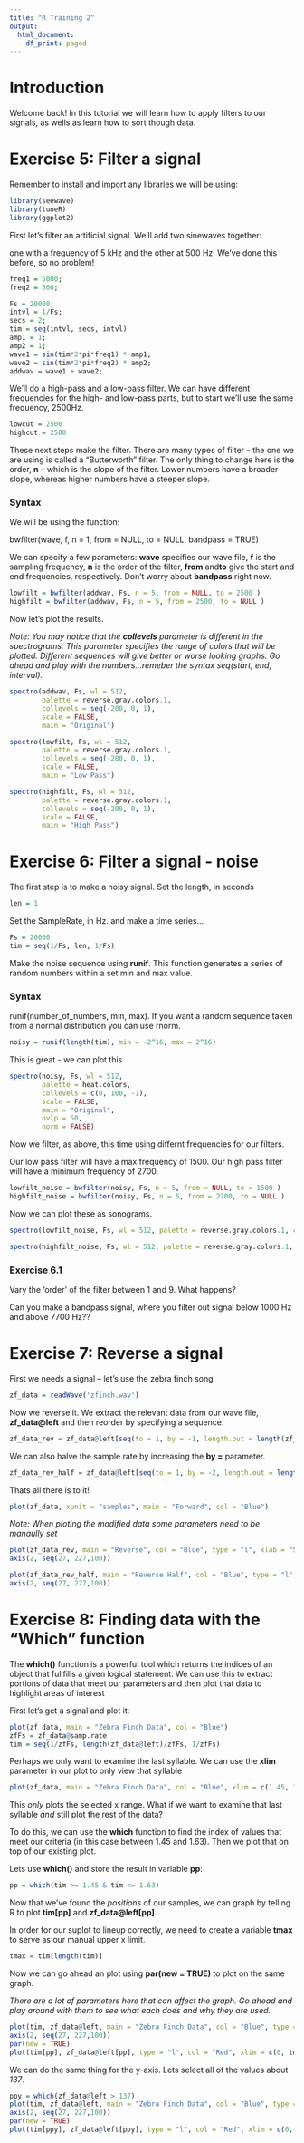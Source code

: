 ```yaml
---
title: "R Training 2"
output:
  html_document:
    df_print: paged
---
```

# Introduction

Welcome back! In this tutorial we will learn how to apply filters to our signals, as wells as learn how to sort though data. 

# Exercise 5: Filter a signal 

Remember to install and import any libraries we will be using:

```r
library(seewave)
library(tuneR)
library(ggplot2)
```


First let's filter an artificial signal. We'll add two sinewaves together:

one with a frequency of 5 kHz and the other at 500 Hz. We've done this before, so no problem!

```r
freq1 = 5000;
freq2 = 500;

Fs = 20000;
intvl = 1/Fs;
secs = 2;
tim = seq(intvl, secs, intvl)
amp1 = 1;
amp2 = 1;
wave1 = sin(tim*2*pi*freq1) * amp1;
wave2 = sin(tim*2*pi*freq2) * amp2;
addwav = wave1 + wave2;
```


We'll do a high-pass and a low-pass filter. We can have different frequencies for the high- and low-pass parts, but to start we'll use the same frequency, 2500Hz.


```r
lowcut = 2500
highcut = 2500
```


These next steps make the filter. There are many types of filter -- the one we are using is called a "Butterworth" filter. The only thing to change here is the order, **n** -- which is the slope of the filter. Lower numbers have a broader slope, whereas higher numbers have a steeper slope.

### Syntax 

We will be using the function: 

bwfilter(wave, f, n = 1, from = NULL, to = NULL,
bandpass = TRUE) 

We can specify a few parameters: **wave** specifies our wave file, **f** is the sampling frequency, **n** is the order of the filter, **from** and**to** give the start and end frequencies, respectively. Don't worry about **bandpass** right now.


```r
lowfilt = bwfilter(addwav, Fs, n = 5, from = NULL, to = 2500 )
highfilt = bwfilter(addwav, Fs, n = 5, from = 2500, to = NULL )
```


Now let's plot the results. 

*Note: You may notice that the **collevels** parameter is different in the spectrograms. This parameter specifies the range of colors that will be plotted. Different sequences will give better or worse looking graphs. Go ahead and play with the numbers...remeber the syntax seq(start, end, interval).*

```r

spectro(addwav, Fs, wl = 512, 
        palette = reverse.gray.colors.1, 
        collevels = seq(-200, 0, 1), 
        scale = FALSE, 
        main = "Original") 

```

```r
spectro(lowfilt, Fs, wl = 512, 
        palette = reverse.gray.colors.1, 
        collevels = seq(-200, 0, 1), 
        scale = FALSE, 
        main = "Low Pass")

```

```r
spectro(highfilt, Fs, wl = 512, 
        palette = reverse.gray.colors.1, 
        collevels = seq(-200, 0, 1), 
        scale = FALSE, 
        main = "High Pass")
```

# Exercise 6: Filter a signal - noise


The first step is to make a noisy signal. 
Set the length, in seconds

```r
len = 1
```

Set the SampleRate, in Hz. and make a time series...

```r
Fs = 20000
tim = seq(1/Fs, len, 1/Fs)
```


Make the noise sequence using **runif**. This function generates a series of random numbers within a set min and max value. 

### Syntax 

runif(number_of_numbers, min, max). If you want a random sequence taken from a normal distribution you can use rnorm. 

```r

noisy = runif(length(tim), min = -2^16, max = 2^16)

```


This is great - we can plot this

```r
spectro(noisy, Fs, wl = 512, 
        palette = heat.colors, 
        collevels = c(0, 100, -1),
        scale = FALSE, 
        main = "Original",
        ovlp = 50,
        norm = FALSE) 
```


Now we filter, as above, this time using differnt frequencies for our filters. 

Our low pass filter will have a max frequency of 1500.
Our high pass filter will have a minimum frequency of 2700. 

```r
lowfilt_noise = bwfilter(noisy, Fs, n = 5, from = NULL, to = 1500 )
highfilt_noise = bwfilter(noisy, Fs, n = 5, from = 2700, to = NULL )
```

Now we can plot these as sonograms.

```r
spectro(lowfilt_noise, Fs, wl = 512, palette = reverse.gray.colors.1, collevels = seq(-200, 0, 1), scale = FALSE, main = "Low Pass") 
```

```r
spectro(highfilt_noise, Fs, wl = 512, palette = reverse.gray.colors.1, collevels = seq(-200, 0, 1), scale = FALSE, main = "High Pass") 
```

### Exercise 6.1 

Vary the 'order' of the filter between 1 and 9. What happens?

Can you make a bandpass signal, where you filter out signal below 1000 Hz and above 7700 Hz??

# Exercise 7: Reverse a signal

First we needs a signal -- let's use the zebra finch song

```r
zf_data = readWave('zfinch.wav')
```

Now we reverse it.
We extract the relevant data from our wave file, **zf_data@left** and then reorder by specifying a sequence.

```r
zf_data_rev = zf_data@left[seq(to = 1, by = -1, length.out = length(zf_data@left))]

```

We can also halve the sample rate by increasing the **by =** parameter. 

```r
zf_data_rev_half = zf_data@left[seq(to = 1, by = -2, length.out = length(zf_data@left)/2)]
```

Thats all there is to it! 

```r
plot(zf_data, xunit = "samples", main = "Forward", col = "Blue")
```

*Note: When ploting the modified data some parameters need to be manaully set* 

```r
plot(zf_data_rev, main = "Reverse", col = "Blue", type = "l", xlab = "Samples", ylab = "", ylim = c(0,250), yaxt = "none")
axis(2, seq(27, 227,100))

```

```r
plot(zf_data_rev_half, main = "Reverse Half", col = "Blue", type = "l", xlab = "Samples", ylab = "", ylim = c(0,250), yaxt = "none")
axis(2, seq(27, 227,100))

```

# Exercise 8: Finding data with the "Which" function 

The **which()** function is a powerful tool which returns the indices of an object that fullfills a given logical statement.
We can use this to extract portions of data that meet our parameters and then plot that data to highlight areas of interest

First let's get a signal and plot it:

```r
plot(zf_data, main = "Zebra Finch Data", col = "Blue")
zfFs = zf_data@samp.rate
tim = seq(1/zfFs, length(zf_data@left)/zfFs, 1/zfFs)
```



Perhaps we only want to examine the last syllable.
We can use the **xlim** parameter in our plot to only view that syllable

```r
plot(zf_data, main = "Zebra Finch Data", col = "Blue", xlim = c(1.45, 1.63))
```

This *only* plots the selected x range. What if we want to examine that last syllable *and* still plot the rest of the data?

To do this, we can use the **which** function to find the index of values that meet our criteria (in this case between 1.45 and 1.63). Then we plot that on top of our existing plot. 

Lets use **which()** and store the result in variable **pp**:

```r
pp = which(tim >= 1.45 & tim <= 1.63)
```

Now that we've found the *positions* of our samples, we can graph by telling R to plot **tim[pp]** and **zf_data@left[pp]**. 

In order for our suplot to lineup correctly, we need to create a variable **tmax** to serve as our manual upper x limit. 

```r
tmax = tim[length(tim)]
```

Now we can go ahead an plot using **par(new = TRUE)** to plot on the same graph. 

*There are a lot of parameters here that can affect the graph. Go ahead and play around with them to see what each does and why they are used.*

```r
plot(tim, zf_data@left, main = "Zebra Finch Data", col = "Blue", type = "l", xlab = "Time" , ylab = "", yaxt = "none", ylim = c(0,250))
axis(2, seq(27, 227,100))
par(new = TRUE)
plot(tim[pp], zf_data@left[pp], type = "l", col = "Red", xlim = c(0, tmax), xlab = "", ylab = "", yaxt = "none", ylim = c(0,250), xaxt = "n", yaxt = "n")

```

We can do the same thing for the y-axis. Lets select all of the values about *137*. 

```r
ppy = which(zf_data@left > 137)
plot(tim, zf_data@left, main = "Zebra Finch Data", col = "Blue", type = "l", xlab = "Time" , ylab = "", yaxt = "none", ylim = c(0,250))
axis(2, seq(27, 227,100))
par(new = TRUE)
plot(tim[ppy], zf_data@left[ppy], type = "l", col = "Red", xlim = c(0, tmax), xlab = "", ylab = "", yaxt = "none", ylim = c(0,250), xaxt = "n", yaxt = "n")

```


